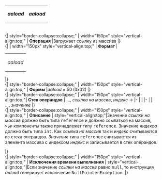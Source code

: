 {| width="100%"
| style="text-align:left;"  | '''''aaload'''''
| style="text-align:right;"  | '''''aaload'''''
|}
<br>
{| style="border-collapse:collapse;" 
| width="150px" style="vertical-align:top;" | '''Операция''' 
|Загружает ссылку из массива 
|}
<br>
{|
| width="150px" style="vertical-align:top;" | '''Формат'''
| 
{| border="1" style="border-collapse:collapse;" width="400px"
|''aaload''
|}
|}
<br>
{| style="border-collapse:collapse;" 
| width="150px" style="vertical-align:top;" | '''Формы''' 
|''aaload'' = 50 (0x32) 
|}
<br>
{| style="border-collapse:collapse;" 
| width="150px" style="vertical-align:top;"| '''Стек операндов''' 
| ..., ''ссылка на массив'', ''индекс'' → 
|-
|
|
|-
|
| ..., ''значение''
|}
<br>
{| style="border-collapse:collapse;" 
| width="150px" style="vertical-align:top;" | '''Описание''' 
| style="vertical-align:top;"|Значение ''ссылки на массив'' должно быть типа <font face=Courier>reference</font> и должно ссылаться на массив, чьи компоненты также принадлежат типу <font face=Courier>reference</font>. Значение ''индекса'' должно быть типа <font face=Courier>int</font>. Как ''ссылка на массив'' так и ''индекс'' считываются из стека операндов. ''Значение'' типа <font face=Courier>reference</font> считывается из элемента массива с индексом ''индекс'' и записывается в стек операндов.
 
|}
<br>
{| style="border-collapse:collapse;" 
| width="150px" style="vertical-align:top;" | '''Исключения времени выполнения''' 
| style="vertical-align:top;"|Если значение ''ссылки на массив'' равно <font face=Courier>null</font>, то инструкция ''aaload'' генерирует исключение <font face=Courier>NullPointerException</font>.
|}

